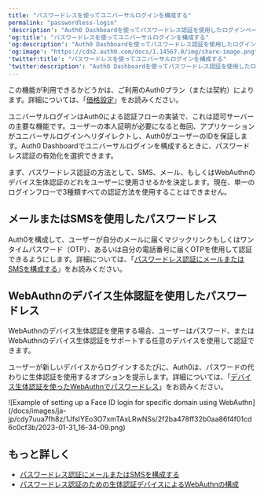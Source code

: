 ```yaml
---
title: "パスワードレスを使ってユニバーサルログインを構成する"
permalink: "passwordless-login"
'description': "Auth0 Dashboardを使ってパスワードレス認証を使用したログインページを構成する方法を説明します。"
'og:title': "パスワードレスを使ってユニバーサルログインを構成する"
'og:description': "Auth0 Dashboardを使ってパスワードレス認証を使用したログインページを構成する方法を説明します。"
'og:image': "https://cdn2.auth0.com/docs/1.14567.0/img/share-image.png"
'twitter:title': "パスワードレスを使ってユニバーサルログインを構成する"
'twitter:description': "Auth0 Dashboardを使ってパスワードレス認証を使用したログインページを構成する方法を説明します。"
---
```


<Card title="利用可能性はAuth0プランによって異なる">

この機能が利用できるかどうかは、ご利用のAuth0プラン（または契約）によります。詳細については、「[価格設定](https://auth0.com/pricing)」をお読みください。

</Card>

ユニバーサルログインはAuth0による認証フローの実装で、これは認可サーバーの主要な機能です。ユーザーの本人証明が必要になると毎回、アプリケーションがユニバーサルログインへリダイレクトし、Auth0がユーザーのIDを保証します。<Tooltip data-tooltip-id="react-containers-DefinitionTooltip-0" href="/docs/ja-jp/glossary?term=auth0-dashboard" tip="Auth0 Dashboard: サービスを構成するためのAuth0の主製品。" cta="用語集の表示">Auth0 Dashboard</Tooltip>でユニバーサルログインを構成するときに、パスワードレス認証の有効化を選択できます。

まず、パスワードレス認証の方法として、SMS、メール、もしくはWebAuthnのデバイス生体認証のどれをユーザーに使用させるかを決定します。現在、単一のログインフローで3種類すべての認証方法を使用することはできません。

## メールまたはSMSを使用したパスワードレス

Auth0を構成して、ユーザーが自分のメールに届くマジックリンクもしくはワンタイムパスワード（OTP）、あるいは自分の電話番号に届くOTPを使用して認証できるようにします。詳細については、「[パスワードレス認証にメールまたはSMSを構成する](/docs/ja-jp/authenticate/login/auth0-universal-login/passwordless-login/email-or-sms)」をお読みください。

## WebAuthnのデバイス生体認証を使用したパスワードレス

WebAuthnのデバイス生体認証を使用する場合、ユーザーはパスワード、またはWebAuthnのデバイス生体認証をサポートする任意のデバイスを使用して認証できます。

ユーザーが新しいデバイスからログインするたびに、Auth0は、パスワードの代わりに生体認証を使用するオプションを提示します。詳細については、「[デバイス生体認証を使ったWebAuthnでパスワードレス](/docs/ja-jp/authenticate/login/auth0-universal-login/passwordless-login/webauthn-device-biometrics)」をお読みください。

<Frame>![Example of setting up a Face ID login for specific domain using WebAuthn](/docs/images/ja-jp/cdy7uua7fh8z/1JfsIYEo3O7xmTAxLRwNSs/2f2ba478ff32b0aa86f4f01cd6c0cf3b/2023-01-31_16-34-09.png)</Frame>

## もっと詳しく

* [パスワードレス認証にメールまたはSMSを構成する](/docs/ja-jp/authenticate/login/auth0-universal-login/passwordless-login/email-or-sms)
* [パスワードレス認証のための生体認証デバイスによるWebAuthnの構成](/docs/ja-jp/authenticate/login/auth0-universal-login/passwordless-login/webauthn-device-biometrics)
